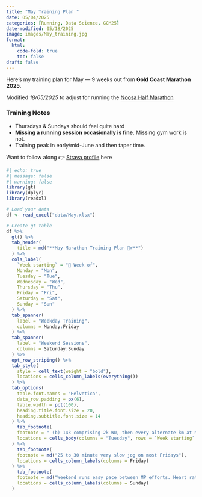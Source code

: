 ```yaml
---
title: "May Training Plan "
date: 05/04/2025
categories: [Running, Data Science, GCM25]
date-modified: 05/18/2025
image: images/May_training.jpg
format:
  html:
    code-fold: true
    toc: false
draft: false
---
```


Here’s my training plan for May — 9 weeks out from **Gold Coast Marathon 2025**.

Modified *18/05/2025* to adjust for running the [Noosa Half Marathon](https://runawaynoosamarathon.com.au/race-options/half-marathon/)

### Training Notes

-   Thursdays & Sundays should feel quite hard
-   **Missing a running session occasionally is fine.** Missing gym work is not.
-   Training peak in early/mid-June and then taper time.

Want to follow along 👉 [Strava profile](https://www.strava.com/athletes/3581834) here

```r
#| echo: true
#| message: false
#| warning: false
library(gt)
library(dplyr)
library(readxl)

# Load your data
df <- read_excel("data/May.xlsx")

# Create gt table
df %>%
  gt() %>%
  tab_header(
    title = md("**May Marathon Training Plan 🏃‍♂**")
  ) %>%
  cols_label(
    `Week starting` = "📅 Week of",
    Monday = "Mon",
    Tuesday = "Tue",
    Wednesday = "Wed",
    Thursday = "Thu",
    Friday = "Fri",
    Saturday = "Sat",
    Sunday = "Sun"
  ) %>%
  tab_spanner(
    label = "Weekday Training",
    columns = Monday:Friday
  ) %>%
  tab_spanner(
    label = "Weekend Sessions",
    columns = Saturday:Sunday
  ) %>%
  opt_row_striping() %>%
  tab_style(
    style = cell_text(weight = "bold"),
    locations = cells_column_labels(everything())
  ) %>%
  tab_options(
    table.font.names = "Helvetica",
    data_row.padding = px(6),
    table.width = pct(100),
    heading.title.font.size = 20,
    heading.subtitle.font.size = 14
  ) %>%
    tab_footnote(
    footnote = " (b) 14k comprising 2k WU, then every alternate km at MP or (c) the Watts session if reps are 800m or longer.",
    locations = cells_body(columns = "Tuesday", rows = `Week starting` == "5th May")
  ) %>%
    tab_footnote(
    footnote = md("25 to 30 minute very slow jog on most Fridays"),
    locations = cells_column_labels(columns = Friday)
  ) %>%
    tab_footnote(
    footnote = md("Weekend runs easy pace between MP efforts. Heart rate returns to (Garmin) zone 2 before next effort "),
    locations = cells_column_labels(columns = Sunday)
  ) 


```
